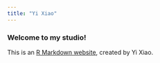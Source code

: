 ```yaml
---
title: "Yi Xiao"
---
```


### Welcome to my studio!


This is an [R Markdown website](http://rmarkdown.rstudio.com/rmarkdown_websites.html), created by Yi Xiao.


